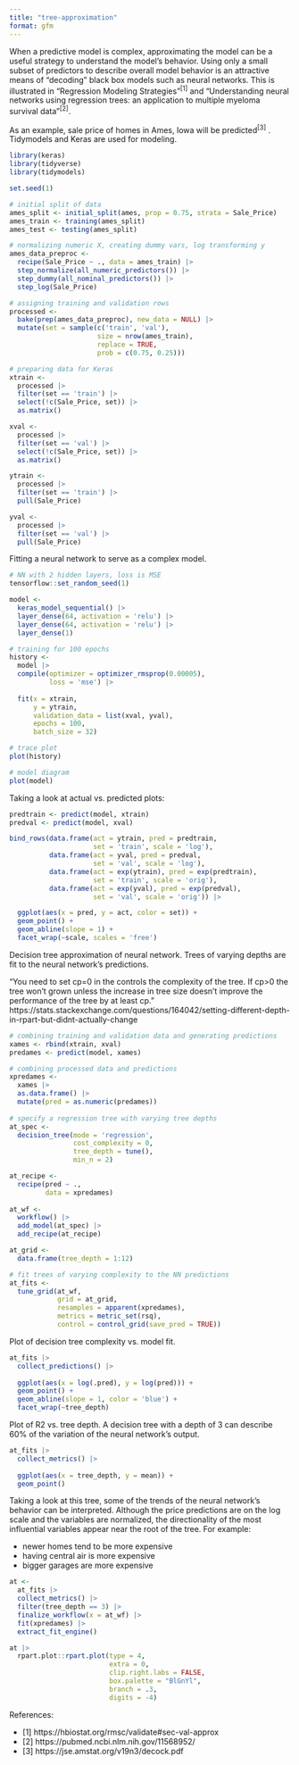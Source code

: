 ```yaml
---
title: "tree-approximation"
format: gfm
---
```


When a predictive model is complex, approximating the model can be a useful strategy to understand the model's behavior. Using only a small subset of predictors to describe overall model behavior is an attractive means of "decoding" black box models such as neural networks. This is illustrated in "Regression Modeling Strategies"^\[1\]^ and "Understanding neural networks using regression trees: an application to multiple myeloma survival data"^\[2\]^.

As an example, sale price of homes in Ames, Iowa will be predicted^\[3\]^ . Tidymodels and Keras are used for modeling.

```r
library(keras)
library(tidyverse)
library(tidymodels)
```


```r
set.seed(1)

# initial split of data
ames_split <- initial_split(ames, prop = 0.75, strata = Sale_Price)
ames_train <- training(ames_split)
ames_test <- testing(ames_split)

# normalizing numeric X, creating dummy vars, log transforming y
ames_data_preproc <- 
  recipe(Sale_Price ~ ., data = ames_train) |> 
  step_normalize(all_numeric_predictors()) |> 
  step_dummy(all_nominal_predictors()) |> 
  step_log(Sale_Price)

# assigning training and validation rows
processed <- 
  bake(prep(ames_data_preproc), new_data = NULL) |> 
  mutate(set = sample(c('train', 'val'),
                      size = nrow(ames_train),
                      replace = TRUE,
                      prob = c(0.75, 0.25)))

# preparing data for Keras
xtrain <- 
  processed |> 
  filter(set == 'train') |> 
  select(!c(Sale_Price, set)) |> 
  as.matrix()

xval <- 
  processed |> 
  filter(set == 'val') |> 
  select(!c(Sale_Price, set)) |> 
  as.matrix()

ytrain <- 
  processed |> 
  filter(set == 'train') |> 
  pull(Sale_Price)

yval <- 
  processed |> 
  filter(set == 'val') |> 
  pull(Sale_Price)
```


Fitting a neural network to serve as a complex model.

```r
# NN with 2 hidden layers, loss is MSE
tensorflow::set_random_seed(1)

model <- 
  keras_model_sequential() |> 
  layer_dense(64, activation = 'relu') |> 
  layer_dense(64, activation = 'relu') |> 
  layer_dense(1)

# training for 100 epochs
history <- 
  model |> 
  compile(optimizer = optimizer_rmsprop(0.00005),
          loss = 'mse') |> 
          
  fit(x = xtrain,
      y = ytrain, 
      validation_data = list(xval, yval),
      epochs = 100,
      batch_size = 32)

# trace plot
plot(history)

# model diagram
plot(model)
```

Taking a look at actual vs. predicted plots:

```r
predtrain <- predict(model, xtrain)
predval <- predict(model, xval)

bind_rows(data.frame(act = ytrain, pred = predtrain,
                     set = 'train', scale = 'log'),
          data.frame(act = yval, pred = predval,
                     set = 'val', scale = 'log'),
          data.frame(act = exp(ytrain), pred = exp(predtrain),
                     set = 'train', scale = 'orig'),
          data.frame(act = exp(yval), pred = exp(predval),
                     set = 'val', scale = 'orig')) |> 

  ggplot(aes(x = pred, y = act, color = set)) +
  geom_point() +
  geom_abline(slope = 1) +
  facet_wrap(~scale, scales = 'free')
```

Decision tree approximation of neural network. Trees of varying depths are fit to the neural network's predictions.

"You need to set cp=0 in the controls the complexity of the tree. If cp\>0 the tree won't grown unless the increase in tree size doesn't improve the performance of the tree by at least cp." https://stats.stackexchange.com/questions/164042/setting-different-depth-in-rpart-but-didnt-actually-change

```r
# combining training and validation data and generating predictions
xames <- rbind(xtrain, xval)
predames <- predict(model, xames)

# combining processed data and predictions
xpredames <- 
  xames |> 
  as.data.frame() |> 
  mutate(pred = as.numeric(predames))
  
# specify a regression tree with varying tree depths
at_spec <- 
  decision_tree(mode = 'regression',
                cost_complexity = 0,
                tree_depth = tune(),
                min_n = 2)

at_recipe <- 
  recipe(pred ~ .,
         data = xpredames)
  
at_wf <- 
  workflow() |> 
  add_model(at_spec) |> 
  add_recipe(at_recipe)

at_grid <- 
  data.frame(tree_depth = 1:12)

# fit trees of varying complexity to the NN predictions
at_fits <-
  tune_grid(at_wf,
            grid = at_grid,
            resamples = apparent(xpredames),
            metrics = metric_set(rsq),
            control = control_grid(save_pred = TRUE))
```

Plot of decision tree complexity vs. model fit.

```r
at_fits |> 
  collect_predictions() |> 
  
  ggplot(aes(x = log(.pred), y = log(pred))) +
  geom_point() +
  geom_abline(slope = 1, color = 'blue') +
  facet_wrap(~tree_depth)
```

Plot of R2 vs. tree depth. A decision tree with a depth of 3 can describe 60% of the variation of the neural network's output.

```r
at_fits |> 
  collect_metrics() |> 
  
  ggplot(aes(x = tree_depth, y = mean)) +
  geom_point()
```

Taking a look at this tree, some of the trends of the neural network's behavior can be interpreted. Although the price predictions are on the log scale and the variables are normalized, the directionality of the most influential variables appear near the root of the tree. For example:

-   newer homes tend to be more expensive
-   having central air is more expensive
-   bigger garages are more expensive

```r
at <- 
  at_fits |> 
  collect_metrics() |> 
  filter(tree_depth == 3) |> 
  finalize_workflow(x = at_wf) |> 
  fit(xpredames) |> 
  extract_fit_engine()

at |> 
  rpart.plot::rpart.plot(type = 4,
                         extra = 0,
                         clip.right.labs = FALSE, 
                         box.palette = "BlGnYl",
                         branch = .3,
                         digits = -4)
```



References:

- [1] https://hbiostat.org/rmsc/validate#sec-val-approx
- [2] https://pubmed.ncbi.nlm.nih.gov/11568952/
- [3] https://jse.amstat.org/v19n3/decock.pdf 
